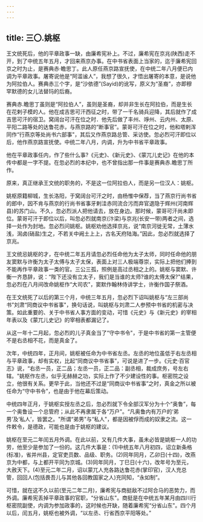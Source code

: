 ```yaml
---
---
---
```

title: 三〇.姚枢
---



王文统死后，他的平章政事一缺，由廉希宪补上。不过，廉希宪在京兆(陕西)走不开，到了中统五年五月，才回来燕京办事。在中书省表面上当家的，迄于廉希宪回京之时为止，是赛典赤·瞻思丁。此人原任燕京路宣抚使，在中统二年八月便已内调为平章政事。屠寄说他是“阿滥谧人”，我想了很久，才悟出屠寄的本意，是说他为阿拉伯人。赛典赤三个字，是“沙依德”(Sayid)的讹写，原义为“圣裔”，亦即穆罕默德的女儿法替玛的后裔。

赛典赤.瞻思丁虽则是“阿拉伯人”，虽则是圣裔，却并非生长在阿拉伯，而是生长在花剌子模的人。他在成吉思可汗西征之时，带了一千名骑兵迎降，其后就作了成吉思可汗的宿卫。窝阔台可汗在位之时．他先后做了丰州、竫州、云内州、太原、平阳二路等处的达鲁花赤，与燕京路的“断事官”。蒙哥可汗在位之时，他和塔剌浑同作“行燕京等处尚书六部事"，其后又作燕京路总管、采访使。忽必烈可汗即位以后，他作燕京路宣抚使。中统二年八月，内调，升为中书省平章政事。

他在平章政事任内，作了些什么事?《元史》、《新元史》、《蒙兀儿史记》在他的本传中都是一字不提。在忽必烈的本纪中，也不曾指出那一件事是赛典赤.瞻思丁所作。

原来，真正继承王文统的职务的，不是这一位阿拉伯人，而是另一位汉人：姚枢。

姚枢原籍柳城，生长洛阳，于窝阔台可汗之时，由杨惟中保荐，当了燕京行尚书省的郎中，因不肯与燕京的行尚书省事牙剌洼赤同流合污而弃官退隐于辉州(河南辉县)的苏门山。不久，忽必烈派人把他请去，放在身边。那时候，蒙哥可汗尚未即位。蒙哥可汗于即位以后，叫忽必烈就南京(汴梁)与京兆(长安一带)两者之间，选择一处作为封地。忽必烈问姚枢。姚枢劝他选择京兆，说“南京河徙无常，土薄水浅，澙卤(硝盐)生之，不若关中阙土上上，古名天府陆海。”因此，忽必烈就选择了京兆。

王文统忌姚枢的才，在中统二年五月请忽必烈任命他为太子太师，同时任命他的朋友窦默与许衡为太子太傅与太子太保，表面上对三人极端尊崇，实际上把他们捧到不能再作平章政事一类的官。三公三孤，照例是高过丞相之上的。姚枢与窦默、许衡一齐恳辞，说：“陛下还没有立太子，我们是当谁的太师?谁的太傅太保?"结果，忽必烈在八月间改命姚枢作“大司农"，窦默作翰林侍讲学士，许衡作国子祭酒。

在王文统死了以后的第三个月，中统三年五月，忽必烈下诏叫姚枢与“左三部尚书”刘肃“同商议中书省事"，换句话说，叫姚枢与刘肃二人参预中书省的机密与决策。如此重要的、关于中书省人事方面的变动，可惜《元史》与《新元史》的宰相年表以及《蒙兀儿史记》的宰相表都漏记了。

从这一年十二月起，忽必烈的儿子真金当了“守中书令"，于是中书省的第一主管便不是右丞相不花，而是真金了。

次年，中统四年，正月间，姚枢被任命为中书省左丞。左丞的地位虽低于右左丞相与平章政事，却有实权，比起“同商议中书省事”，可说是进了一步。《元史·百官志》说，“右丞一员，正二品；左丞一员，正二品：副丞相，裁成庶务，号左右辖。"姚枢作左丞，似乎无赫赫之功，实际上作了不少建设性的事。枢密院之设立，他很有关系。更早于此，当他还不过是“同商议中书省事”之时，真金之所以被任命为“守中书令”，也是由于他在幕后策动。

中统四年正月，于姚枢实授左丞之后，忽必烈就下令全部汉军分为十个“奥鲁”，每一个奥鲁设一个总管府；从此不再隶属于各“万户"。“凡奥鲁内有万户的‘弟男’及‘私人’，皆罢之。"所谓“弟男"与“私人"，都是因被俘而成的奴隶之流。这一件敕令，是德政，可能也是由于姚枢的建议。

姚枢在至元二年闰五月外调。在此以前，又有几件大事，虽未必皆是姚枢一人的功劳，他至少是参加了一份的。这几件大事是：(1)中统五年八月初四，诏立新条格(标准)，省并州县，定官吏员数、品级、职务。(2)同年同月，乙卯日(十四)，改燕京为中都，与上都开平同为京城。(3)同年同月，丁巳日(十六)，改年号为至元，大赦天下。(4)至元二年二月，诏以蒙兀人充各路达鲁花赤(掌印官)，汉人充总管，回回人(包括畏吾儿与其他各回教国家之人)充同知，“永如制”。

可惜，就在这不久以前(至元二年二月)，廉希宪与商挺敌不过阿合马的恶势力，而外调。廉希宪丢掉平章政事的官职，“分省山东"。商挺是在中统五年某月由四川行枢密院副使，内调为参加政事的，这时候也开缺，随着廉希宪“分省山东"。四个月以后，闰五月，姚枢也被外调，“以左丞、行省西京平阳等处。”